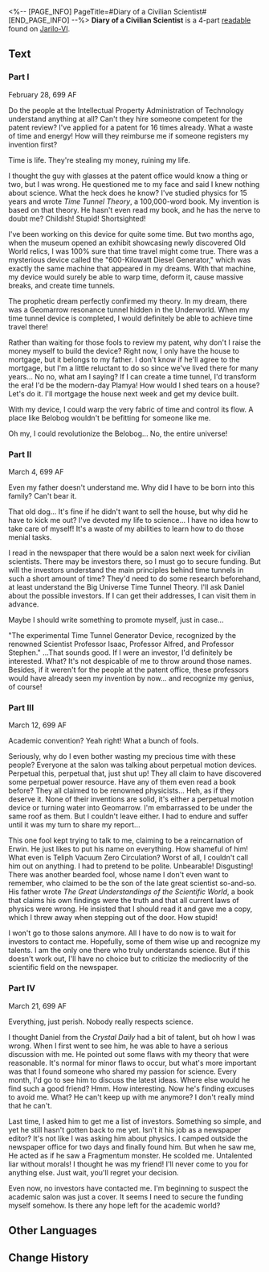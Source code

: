 <%-- [PAGE_INFO]
PageTitle=#Diary of a Civilian Scientist#
[END_PAGE_INFO] --%>
{{Readable Infobox
|id           = 023
|partIds      = 190128;190129;190130;190131
|title        = 
|image        = Item Jarilo-VI Readable 2.png
|world        = Jarilo-VI
|parts        = 4
|author       = <!--to be added-->
|description  = Scattered pages of questionable quality, written by someone who claims to be a scientist.
|part1        = Part I
|source1      = {{cx|Source missing}}
|part2        = Part II
|source2      = {{cx|Source missing}}
|part3        = Part III
|source3      = {{cx|Source missing}}
|part4        = Part IV
|source4      = {{cx|Source missing}}
|characters   = 
|factions     = 
}}
'''Diary of a Civilian Scientist''' is a 4-part [[readable]] found on [[Jarilo-VI]].
<!--
==Location==
{{Map Embed|<map name>|<marker id>}}
-->
==Text==
===Part I===
February 28, 699 AF

Do the people at the Intellectual Property Administration of Technology understand anything at all? Can't they hire someone competent for the patent review? I've applied for a patent for 16 times already. What a waste of time and energy! How will they reimburse me if someone registers my invention first?

Time is life. They're stealing my money, ruining my life.

I thought the guy with glasses at the patent office would know a thing or two, but I was wrong. He questioned me to my face and said I knew nothing about science. What the heck does he know? I've studied physics for 15 years and wrote ''Time Tunnel Theory'', a 100,000-word book. My invention is based on that theory. He hasn't even read my book, and he has the nerve to doubt me? Childish! Stupid! Shortsighted!

I've been working on this device for quite some time. But two months ago, when the museum opened an exhibit showcasing newly discovered Old World relics, I was 100% sure that time travel might come true. There was a mysterious device called the "600-Kilowatt Diesel Generator," which was exactly the same machine that appeared in my dreams. With that machine, my device would surely be able to warp time, deform it, cause massive breaks, and create time tunnels.

The prophetic dream perfectly confirmed my theory. In my dream, there was a Geomarrow resonance tunnel hidden in the Underworld. When my time tunnel device is completed, I would definitely be able to achieve time travel there!

Rather than waiting for those fools to review my patent, why don't I raise the money myself to build the device? Right now, I only have the house to mortgage, but it belongs to my father. I don't know if he'll agree to the mortgage, but I'm a little reluctant to do so since we've lived there for many years... No no, what am I saying? If I can create a time tunnel, I'd transform the era! I'd be the modern-day Plamya! How would I shed tears on a house? Let's do it. I'll mortgage the house next week and get my device built.

With my device, I could warp the very fabric of time and control its flow. A place like Belobog wouldn't be befitting for someone like me.

Oh my, I could revolutionize the Belobog... No, the entire universe!

===Part II===
March 4, 699 AF

Even my father doesn't understand me. Why did I have to be born into this family? Can't bear it.

That old dog... It's fine if he didn't want to sell the house, but why did he have to kick me out? I've devoted my life to science... I have no idea how to take care of myself! It's a waste of my abilities to learn how to do those menial tasks.

I read in the newspaper that there would be a salon next week for civilian scientists. There may be investors there, so I must go to secure funding. But will the investors understand the main principles behind time tunnels in such a short amount of time? They'd need to do some research beforehand, at least understand the Big Universe Time Tunnel Theory. I'll ask Daniel about the possible investors. If I can get their addresses, I can visit them in advance.

Maybe I should write something to promote myself, just in case...

"The experimental Time Tunnel Generator Device, recognized by the renowned Scientist Professor Isaac, Professor Alfred, and Professor Stephen." ...That sounds good. If I were an investor, I'd definitely be interested. What? It's not despicable of me to throw around those names. Besides, if it weren't for the people at the patent office, these professors would have already seen my invention by now... and recognize my genius, of course!

===Part III===
March 12, 699 AF

Academic convention? Yeah right! What a bunch of fools.

Seriously, why do I even bother wasting my precious time with these people? Everyone at the salon was talking about perpetual motion devices. Perpetual this, perpetual that, just shut up! They all claim to have discovered some perpetual power resource. Have any of them even read a book before? They all claimed to be renowned physicists... Heh, as if they deserve it. None of their inventions are solid, it's either a perpetual motion device or turning water into Geomarrow. I'm embarrassed to be under the same roof as them. But I couldn't leave either. I had to endure and suffer until it was my turn to share my report...

This one fool kept trying to talk to me, claiming to be a reincarnation of Erwin. He just likes to put his name on everything. How shameful of him! What even is Teliph Vacuum Zero Circulation? Worst of all, I couldn't call him out on anything. I had to pretend to be polite. Unbearable! Disgusting! There was another bearded fool, whose name I don't even want to remember, who claimed to be the son of the late great scientist so-and-so. His father wrote ''The Great Understandings of the Scientific World'', a book that claims his own findings were the truth and that all current laws of physics were wrong. He insisted that I should read it and gave me a copy, which I threw away when stepping out of the door. How stupid!

I won't go to those salons anymore. All I have to do now is to wait for investors to contact me. Hopefully, some of them wise up and recognize my talents. I am the only one there who truly understands science. But if this doesn't work out, I'll have no choice but to criticize the mediocrity of the scientific field on the newspaper.

===Part IV===
March 21, 699 AF

Everything, just perish. Nobody really respects science.

I thought Daniel from the ''Crystal Daily'' had a bit of talent, but oh how I was wrong. When I first went to see him, he was able to have a serious discussion with me. He pointed out some flaws with my theory that were reasonable. It's normal for minor flaws to occur, but what's more important was that I found someone who shared my passion for science. Every month, I'd go to see him to discuss the latest ideas. Where else would he find such a good friend? Hmm. How interesting. Now he's finding excuses to avoid me. What? He can't keep up with me anymore? I don't really mind that he can't.

Last time, I asked him to get me a list of investors. Something so simple, and yet he still hasn't gotten back to me yet. Isn't it his job as a newspaper editor? It's not like I was asking him about physics. I camped outside the newspaper office for two days and finally found him. But when he saw me, He acted as if he saw a Fragmentum monster. He scolded me. Untalented liar without morals! I thought he was my friend! I'll never come to you for anything else. Just wait, you'll regret your decision.

Even now, no investors have contacted me. I'm beginning to suspect the academic salon was just a cover. It seems I need to secure the funding myself somehow. Is there any hope left for the academic world?

<!--
==Trivia==
* 
-->
==Other Languages==
{{Other Languages
|en   = Diary of a Civilian Scientist
|zhs  = 某个民间科学家的日记
|zht  = 某個民間科學家的日記
|ja   = ある民間科学者の日記
|ko   = 어느 민간 과학자의 일기
|es   = Diario de un científico autodidacta
|fr   = Journal d'un scientifique civil
|ru   = Дневник какого-то учёного
|th   = ไดอารี่ของนักวิทยาศาสตร์พลเรือน
|vi   = Nhật Ký Của Nhà Khoa Học Dân Gian
|de   = Tagebuch eines Laienforschers
|id   = Diari Seorang Ilmuwan Sipil
|pt   = Diário de um Cientista Civil
}}

==Change History==
{{Change History|1.0}}
